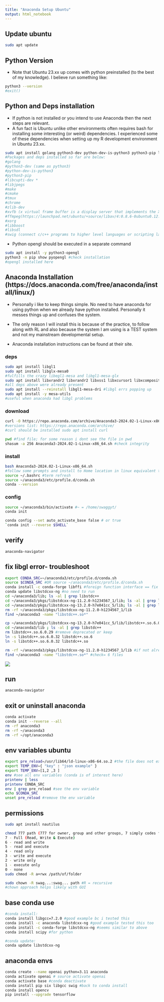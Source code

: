 ```yaml
---
title: "Anaconda Setup Ubuntu"
output: html_notebook
---
```


## Update ubuntu

```bash
sudo apt update
```

## Python Version 

- Note that Ubuntu 23.xx up comes with python preinstalled (to the best of my knowledge). I believe run something like:
```bash
python3 --version 
#exit()
```

## Python and Deps installation

- If python is not installed or you intend to use Anaconda then the next steps are relevant.
- A fun fact is Ubuntu unlike other environments often requires bash for installing some interesting (or weird) dependencies. I experienced some of these dependencies when setting up my R development environment in Ubuntu 23.xx.

```bash
sudo apt install golang python3-dev python-dev-is-python3 python3-pip libcupti-dev libjpeg-turbo8-dev libjpeg-dev make cmake tmux chromium-browser zlib1g-dev xvfb ffmpeg xorg-dev libboost-all-dev libsdl2-dev swig
#Packages and deps installed so far are below:
#golang
#python3-dev (same as python3)
#python-dev-is-python3
#python3-pip
#libcupti-dev *
#libjpegs
#make
#cmake
#tmux
#chrome
#zlib-dev
#xvfb (x virtual frame buffer is a display server that implements the X11 display protocol with no output shown)
#ffmpeg(https://launchpad.net/ubuntu/+source/libav/4:0.8.6-0ubuntu0.12.04.1; researched to see that the source file for libav builds this binary; the source was also downloaded in case)
#xorg
#libboost
#libsdl
#swig (connect c/c++ programs to higher level languages or scripting languages like python and also JS)
```

- Python opengl should be executed in a separate command
```bash
sudo apt install -y python3-opengl
python3 -m pip show pyopengl #check installation
#opengl installed here
```

## Anaconda Installation (https://docs.anaconda.com/free/anaconda/install/linux/)

- Personally i like to keep things simple. No need to have anaconda for using python when we already have python installed. Personally it messes things up and confuses the system.
- The only reason I will install this is because of the practice, to follow along with RL and also because the system I am using is a TEST system and not my mainstream developmental setup.

- Anaconda installation instructions can be found at their site.

### deps

```bash
sudo apt install libgl1
sudo apt install libglx-mesa0
#fulfills the crazy libegl1-mesa and libgl1-mesa-glx
sudo apt install libxrandr2 libxrandr2 libxss1 libxcursor1 libxcomposite1 libasound2 libxi6 libxtst6
#all deps above were already present
sudo apt install --reinstall libgl1-mesa-dri #libgl errs popping up
sudo apt install -y mesa-utils
#useful when anaconda had libgl problems
```

### download

```bash
curl -O https://repo.anaconda.com/archive/Anaconda3-2024.02-1-Linux-x86_64.sh
#versions list: https://repo.anaconda.com/archive/
#curl should be installed sudo apt install curl

pwd #find file; for some reason i dont see the file in pwd
shasum -a 256 Anaconda3-2024.02-1-Linux-x86_64.sh #check integrity
```


### install

```bash
bash Anaconda3-2024.02-1-Linux-x86_64.sh
#follow some prompts and install to Home location in linux equivalent to Documents in windows
source ~/.bashrc #term refresh
source ~/anaconda3/etc/profile.d/conda.sh
conda --version
```

### config 

```bash
source ~/anaconda3/bin/activate #~ = /home/swaggyt/
conda init
```

```bash
conda config --set auto_activate_base false # or true
`conda init --reverse $SHELL`
```


## verify

```bash
anaconda-navigator
```

## fix libgl error- troubleshoot

```bash
export CONDA_SRC=~/anaconda3/etc/profile.d/conda.sh
source $CONDA_SRC #OR source ~/anaconda3/etc/profile.d/conda.sh
conda install -c conda-forge libffi #foreign function interface == fix
conda update libstdcxx-ng #no need to run
cd ~/anaconda3/lib; ls -al | grep libstdc++
cd ~/anaconda3/pkgs/libstdcxx-ng-11.2.0-h1234567_1/lib; ls -al | grep libstdc++
cd ~/anaconda3/pkgs/libstdcxx-ng-13.2.0-h7e041cc_5/lib; ls -al | grep libstdc++ #from conda forge
rm -rf ~/anaconda3/pkgs/libstdcxx-ng-11.2.0-h1234567_1/lib
find ~/anaconda3 -name "libstdc++.so*"

cp ~/anaconda3/pkgs/libstdcxx-ng-13.2.0-h7e041cc_5/lib/libstdc++.so.6.0.32 ~/anaconda3/lib
cd ~/anaconda3/lib ; ls -al | grep libstdc++
rm libstdc++.so.6.0.29 #remove deprecated or keep
ln -s libstdc++.so.6.0.32 libstdc++.so.6
ln -s libstdc++.so.6.0.32 libstdc++.so

rm -rf ~/anaconda3/pkgs/libstdcxx-ng-11.2.0-h1234567_1/lib #if not already removed
find ~/anaconda3 -name "libstdc++.so*" #check= 6 files
```

![](libgl_fix.png)

## run

```bash
anaconda-navigator
```

## exit or uninstall anaconda

```bash
conda activate
conda init --reverse --all
rm -rf anaconda3
rm -rf ~/anaconda3
rm -rf ~/opt/anaconda3
```

## env variables ubuntu

```bash
export pre_reload=/usr/lib64/ld-linux-x86-64.so.2 #the file does not exist here for me but just a test
export TEMP_ENV={ "key" : "json example" } 
export TEMP_ENV=[1,2 ,3 ]
env #see all env variables (conda is of interest here)
printenv | less
printenv CONDA_SRC
env | grep pre_reload #see the env variable
echo $CONDA_SRC
unset pre_reload #remove the env variable
```


## permissions 

```bash
sudo apt install nautilus

chmod 777 path (777 for owner, group and other groups, 7 simply codes full permissions for rwx)
7 - Full (Read, Write & Execute)
6 - read and write
5 - read and execute
4 - read only
3 - write and execute
2 - write only
1 - execute only
0 - none 
sudo chmod -R a+rwx /path/of/folder

sudo chown -R swag...:swag... path #R = recursive
#chown approach helps likely with GUI
```

## base conda use

```bash
#conda install:
conda install libgcc=7.2.0 #good example bc i tested this
conda install -c anaconda libstdcxx-ng #good example tested this too
conda install -c conda-forge libstdcxx-ng #seems similar to above
conda install scipy #for python

#conda update:
conda update libstdcxx-ng
```

## anaconda envs

```bash
conda create --name openai python=3.11 anaconda
conda activate openai # source activate openai
conda activate base #conda deactivate
conda install pip six libgcc swig #back to conda install
conda install opencv
pip install --upgrade tensorflow
```


